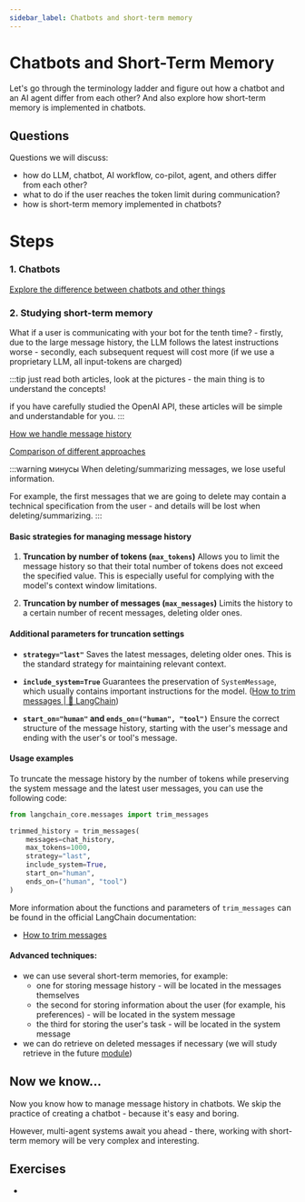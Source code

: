 ```yaml
---
sidebar_label: Chatbots and short-term memory
---
```


# Chatbots and Short-Term Memory

Let's go through the terminology ladder and figure out how a chatbot and an AI agent differ from each other? And also explore how short-term memory is implemented in chatbots.

## Questions

Questions we will discuss:
- how do LLM, chatbot, AI workflow, co-pilot, agent, and others differ from each other?
- what to do if the user reaches the token limit during communication?
- how is short-term memory implemented in chatbots?

# Steps

### 1. Chatbots

[Explore the difference between chatbots and other things](https://excalidraw.com/#json=zjh38Ls_XMRTsUO60aur5,2ieU4682rDovB05fL_KgOw)

### 2. Studying short-term memory

What if a user is communicating with your bot for the tenth time?
    - firstly, due to the large message history, the LLM follows the latest instructions worse
    - secondly, each subsequent request will cost more (if we use a proprietary LLM, all input-tokens are charged)

:::tip
just read both articles, look at the pictures - the main thing is to understand the concepts!

if you have carefully studied the OpenAI API, these articles will be simple and understandable for you.
:::

[How we handle message history](https://langchain-ai.github.io/langgraph/concepts/memory/#summarizing-past-conversations)

[Comparison of different approaches](https://www.pinecone.io/learn/series/langchain/langchain-expression-language/)

:::warning минусы
When deleting/summarizing messages, we lose useful information.

For example, the first messages that we are going to delete may contain a technical specification from the user - and details will be lost when deleting/summarizing.
:::

#### Basic strategies for managing message history

1. **Truncation by number of tokens (`max_tokens`)**
   Allows you to limit the message history so that their total number of tokens does not exceed the specified value. This is especially useful for complying with the model's context window limitations.

2. **Truncation by number of messages (`max_messages`)**
   Limits the history to a certain number of recent messages, deleting older ones.

#### Additional parameters for truncation settings

- **`strategy="last"`**
  Saves the latest messages, deleting older ones. This is the standard strategy for maintaining relevant context.

- **`include_system=True`**
  Guarantees the preservation of `SystemMessage`, which usually contains important instructions for the model. ([How to trim messages | 🦜️ LangChain](https://python.langchain.com/docs/how_to/trim_messages/?utm_source=chatgpt.com))

- **`start_on="human"` and `ends_on=("human", "tool")`**
  Ensure the correct structure of the message history, starting with the user's message and ending with the user's or tool's message.

#### Usage examples

To truncate the message history by the number of tokens while preserving the system message and the latest user messages, you can use the following code:

```python
from langchain_core.messages import trim_messages

trimmed_history = trim_messages(
    messages=chat_history,
    max_tokens=1000,
    strategy="last",
    include_system=True,
    start_on="human",
    ends_on=("human", "tool")
)
```

More information about the functions and parameters of `trim_messages` can be found in the official LangChain documentation:

- [How to trim messages](https://python.langchain.com/docs/how_to/trim_messages/)

#### Advanced techniques:

- we can use several short-term memories, for example:
    - one for storing message history - will be located in the messages themselves
    - the second for storing information about the user (for example, his preferences) - will be located in the system message
    - the third for storing the user's task - will be located in the system message
- we can do retrieve on deleted messages if necessary (we will study retrieve in the future [module](./rag/index))

## Now we know...

Now you know how to manage message history in chatbots. We skip the practice of creating a chatbot - because it's easy and boring.

However, multi-agent systems await you ahead - there, working with short-term memory will be very complex and interesting.

## Exercises

-